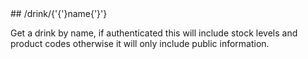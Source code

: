 
<MethodPill method="get" />
## /drink/{'{'}name{'}'}

Get a drink by name, if authenticated this will include stock levels and product codes otherwise it will only include public information.